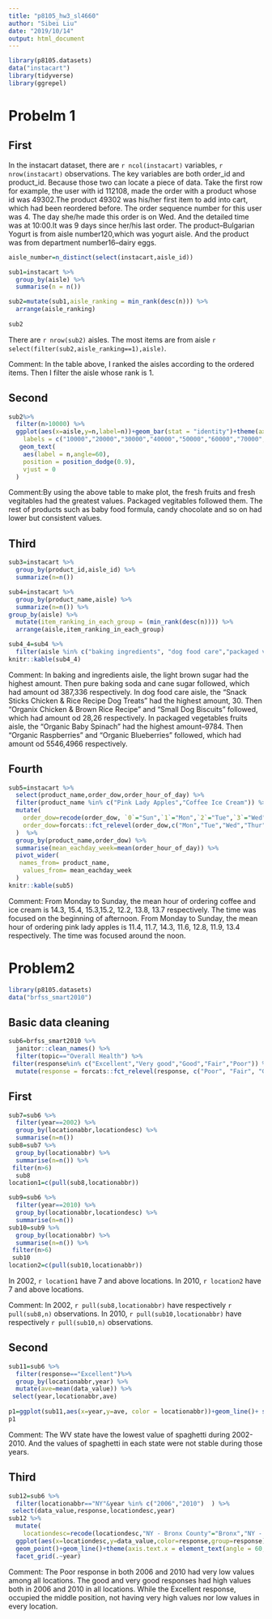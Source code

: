 ```yaml
---
title: "p8105_hw3_sl4660"
author: "Sibei Liu"
date: "2019/10/14"
output: html_document
---
```


```r
library(p8105.datasets)
data("instacart")
library(tidyverse)
library(ggrepel)
```

# Probelm 1

## First


In the instacart dataset, there are `r ncol(instacart)` variables, `r nrow(instacart)` observations. The key variables are both order_id and product_id. Because those two can locate a piece of data. Take the first row for example, the user with id 112108, made the order with a product whose id was 49302.The product 49302 was his/her first item to add into cart, which had been reordered before. The order sequence number for this user was 4. The day she/he made this order is on Wed. And the detailed time was at 10:00.It was 9 days since her/his last order. The product--Bulgarian Yogurt is from aisle number120,which was yogurt aisle. And the product was from department number16--dairy eggs.

```r
aisle_number=n_distinct(select(instacart,aisle_id))

sub1=instacart %>% 
  group_by(aisle) %>% 
  summarise(n = n()) 

sub2=mutate(sub1,aisle_ranking = min_rank(desc(n))) %>% 
  arrange(aisle_ranking)
 
sub2 
```


There are `r nrow(sub2)` aisles.
The most items are from aisle ``r select(filter(sub2,aisle_ranking==1),aisle)``.

Comment: In the table above, I ranked the aisles according to the ordered items. Then I filter the aisle whose rank is 1.

## Second
```r
sub2%>% 
  filter(n>10000) %>% 
  ggplot(aes(x=aisle,y=n,label=n))+geom_bar(stat = "identity")+theme(axis.text.x = element_text(angle = 60, hjust=1))+scale_y_continuous(breaks =                                                      c(10000,2000,30000,40000,50000,60000,70000,80000,120000), 
    labels = c("10000","20000","30000","40000","50000","60000","70000","80000","120000"))+
   geom_text(
    aes(label = n,angle=60),
    position = position_dodge(0.9),
    vjust = 0
  )
```

Comment:By using the above table to make plot, the fresh fruits and fresh vegitables had the greatest values. Packaged vegitables followed them. The rest of products such as baby food formula, candy chocolate and so on had lower but consistent values.

## Third
```r
sub3=instacart %>% 
  group_by(product_id,aisle_id) %>% 
  summarize(n=n())

sub4=instacart %>% 
  group_by(product_name,aisle) %>% 
  summarize(n=n()) %>%
group_by(aisle) %>% 
  mutate(item_ranking_in_each_group = (min_rank(desc(n)))) %>% 
  arrange(aisle,item_ranking_in_each_group)

sub4_4=sub4 %>% 
  filter(aisle %in% c("baking ingredients", "dog food care","packaged vegetables fruits")&item_ranking_in_each_group<4 ) 
knitr::kable(sub4_4)
```

Comment: In baking and ingredients aisle, the light brown sugar had the highest amount. Then pure baking soda and cane sugar followed, which had amount od 387,336 respectively.
In dog food care aisle, the "Snack Sticks Chicken & Rice Recipe Dog Treats" had the highest amount, 30. Then "Organix Chicken & Brown Rice Recipe" and "Small Dog Biscuits" followed, which had amount od 28,26 respectively.
In packaged vegetables fruits aisle, the "Organic Baby Spinach" had the highest amount--9784. Then "Organic Raspberries" and "Organic Blueberries" followed, which had amount od 5546,4966 respectively.

## Fourth
```r
sub5=instacart %>% 
  select(product_name,order_dow,order_hour_of_day) %>% 
  filter(product_name %in% c("Pink Lady Apples","Coffee Ice Cream")) %>% 
  mutate(
    order_dow=recode(order_dow, `0`="Sun",`1`="Mon",`2`="Tue",`3`="Wed",`4`="Thur",`5`="Fri",`6`="Sat"),
    order_dow=forcats::fct_relevel(order_dow,c("Mon","Tue","Wed","Thur","Fri","Sat","Sun"))
  )  %>% 
  group_by(product_name,order_dow) %>% 
  summarise(mean_eachday_week=mean(order_hour_of_day)) %>% 
  pivot_wider(
   names_from= product_name,
    values_from= mean_eachday_week
  )
knitr::kable(sub5)
```


Comment: From Monday to Sunday, the mean hour of ordering coffee and ice cream is 14.3, 15.4, 15.3,15.2, 12.2, 13.8, 13.7 respectively. The time was focused on the beginning of afternoon.
From Monday to Sunday, the mean hour of ordering pink lady apples is 11.4, 11.7, 14.3, 11.6, 12.8, 11.9, 13.4 respectively. The time was focused around the noon.

# Problem2
```r
library(p8105.datasets)
data("brfss_smart2010")
```

##  Basic data cleaning
```r
sub6=brfss_smart2010 %>% 
  janitor::clean_names() %>% 
  filter(topic=="Overall Health") %>% 
 filter(response%in% c("Excellent","Very good","Good","Fair","Poor")) %>% 
  mutate(response = forcats::fct_relevel(response, c("Poor", "Fair", "Good","Very good","Excellent"))) 
```

## First
```r
sub7=sub6 %>% 
  filter(year==2002) %>% 
  group_by(locationabbr,locationdesc) %>% 
  summarise(n=n())
sub8=sub7 %>% 
  group_by(locationabbr) %>% 
  summarise(n=n()) %>% 
 filter(n>6) 
  sub8
location1=c(pull(sub8,locationabbr))

```

```r
sub9=sub6 %>% 
  filter(year==2010) %>% 
  group_by(locationabbr,locationdesc) %>% 
  summarise(n=n())
sub10=sub9 %>% 
  group_by(locationabbr) %>% 
  summarise(n=n()) %>% 
 filter(n>6)  
 sub10
location2=c(pull(sub10,locationabbr))
```

In 2002, `r location1` have 7 and above locations.
In 2010, `r location2` have 7 and above locations.

Comment: In 2002, `r pull(sub8,locationabbr)` have respectively `r pull(sub8,n)` observations.
In 2010, `r pull(sub10,locationabbr)` have respectively `r pull(sub10,n)` observations.

## Second
```r
sub11=sub6 %>% 
  filter(response=="Excellent")%>% 
  group_by(locationabbr,year) %>% 
  mutate(ave=mean(data_value)) %>% 
 select(year,locationabbr,ave)
  
p1=ggplot(sub11,aes(x=year,y=ave, color = locationabbr))+geom_line()+ scale_color_hue(name = "State")
p1
```

Comment: The WV state have the lowest value of spaghetti during 2002-2010. And the values of spaghetti in each state were not stable during those years.

## Third 
```r
sub12=sub6 %>% 
  filter(locationabbr=="NY"&year %in% c("2006","2010")  ) %>% 
 select(data_value,response,locationdesc,year)
sub12 %>% 
  mutate(
    locationdesc=recode(locationdesc,"NY - Bronx County"="Bronx","NY - Erie County"="Eric",	"NY - Kings County"="Kings","NY - Monroe County"="Monroe",	"NY - New York County"="New York","NY - Nassau County"="Nassau","NY - Queens County"="Queens","NY - Suffolk County"="Suffolk","NY - Westchester County"="Westchester"))%>% 
  ggplot(aes(x=locationdesc,y=data_value,color=response,group=response))+
  geom_point()+geom_line()+theme(axis.text.x = element_text(angle = 60, hjust=1),legend.position = "bottom")+
  facet_grid(.~year)
```

Comment:
The Poor response in both 2006 and 2010 had very low values among all locations. The good and very good responses had high values both in 2006 and 2010 in all locations. While the Excellent response, occupied the middle position, not having very high values nor low values in every location. 

